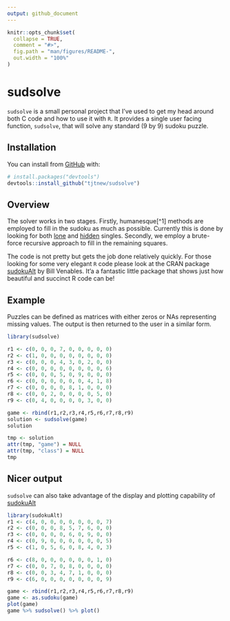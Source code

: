 ```yaml
---
output: github_document
---
```


<!-- README.md is generated from README.Rmd. Please edit that file -->

```r
knitr::opts_chunk$set(
  collapse = TRUE,
  comment = "#>",
  fig.path = "man/figures/README-",
  out.width = "100%"
)
```

# sudsolve
`sudsolve` is a small personal project that I've used to get my head around both
C code and how to use it with `R`.  It provides a single user facing function,
`sudsolve`, that will solve any standard (9 by 9) sudoku puzzle.  

## Installation
You can install from [GitHub](https://github.com/) with:

``` r
# install.packages("devtools")
devtools::install_github("tjtnew/sudsolve")
```
## Overview
The solver works in two stages.  Firstly, humanesque[^1] methods are employed to 
fill in the sudoku as much as possible.  Currently this is done by looking for 
both [lone](https://www.learn-sudoku.com/lone-singles.html) and 
[hidden](https://www.learn-sudoku.com/hidden-singles.html) singles.  Secondly,
we employ a brute-force recursive approach to fill in the remaining squares.

The code is not pretty but gets the job done relatively quickly.  For
those looking for some very elegant `R` code please look at the CRAN package 
[sudokuAlt](https://cran.r-project.org/web/packages/sudokuAlt/) by Bill
Venables.  It'a a fantastic little package that shows just how beautiful and
succinct R code can be!

## Example
Puzzles can be defined as matrices with either zeros or NAs representing missing
values.  The output is then returned to the user in a similar form.

```r
library(sudsolve)

r1 <- c(0, 0, 0, 7, 0, 0, 0, 0, 0)
r2 <- c(1, 0, 0, 0, 0, 0, 0, 0, 0)
r3 <- c(0, 0, 0, 4, 3, 0, 2, 0, 0)
r4 <- c(0, 0, 0, 0, 0, 0, 0, 0, 6)
r5 <- c(0, 0, 0, 5, 0, 9, 0, 0, 0)
r6 <- c(0, 0, 0, 0, 0, 0, 4, 1, 8)
r7 <- c(0, 0, 0, 0, 8, 1, 0, 0, 0)
r8 <- c(0, 0, 2, 0, 0, 0, 0, 5, 0)
r9 <- c(0, 4, 0, 0, 0, 0, 3, 0, 0)

game <- rbind(r1,r2,r3,r4,r5,r6,r7,r8,r9)
solution <- sudsolve(game)
solution
```

```r
tmp <- solution
attr(tmp, "game") = NULL
attr(tmp, "class") = NULL
tmp

```

## Nicer output
`sudsolve` can also take advantage of the display and plotting capability 
of [sudokuAlt](https://cran.r-project.org/web/packages/sudokuAlt/)

```r
library(sudokuAlt)
r1 <- c(4, 0, 0, 0, 0, 0, 0, 0, 7)
r2 <- c(0, 0, 0, 8, 5, 7, 6, 0, 0)
r3 <- c(0, 0, 0, 0, 6, 0, 9, 0, 0)
r4 <- c(0, 9, 0, 0, 0, 0, 0, 0, 5)
r5 <- c(1, 0, 5, 6, 0, 8, 4, 0, 3)

r6 <- c(8, 0, 0, 0, 0, 0, 0, 1, 0)
r7 <- c(0, 0, 7, 0, 8, 0, 0, 0, 0)
r8 <- c(0, 0, 3, 4, 7, 1, 0, 0, 0)
r9 <- c(6, 0, 0, 0, 0, 0, 0, 0, 9)

game <- rbind(r1,r2,r3,r4,r5,r6,r7,r8,r9)
game <- as.sudoku(game)
plot(game)
game %>% sudsolve() %>% plot()
```

